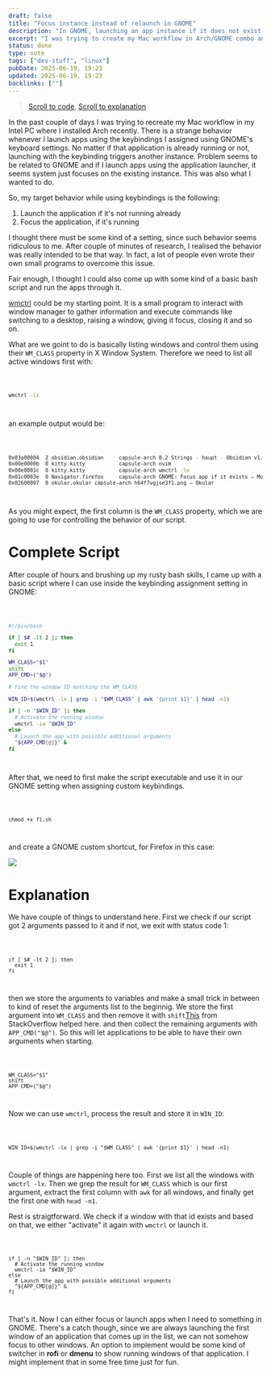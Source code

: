 ```yaml
---
draft: false
title: "Focus instance instead of relaunch in GNOME"
description: "In GNOME, launching an app instance if it does not exist, but focusing if it's already running"
excerpt: "I was trying to create my Mac workflow in Arch/GNOME combo and stumbled upon this weird behavior, if I assign keys to launch apps."
status: done
type: note
tags: ["dev-stuff", "linux"]
pubDate: 2025-06-19, 19:23
updated: 2025-06-19, 19:23
backlinks: [""]
---
```



> [Scroll to code](#complete-script), [Scroll to explanation](#explanation)

In the past couple of days I was trying to recreate my Mac workflow in my Intel
PC where I installed Arch recently. There is a strange behavior whenever I
launch apps using the keybindings I assigned using GNOME's keyboard settings.
No matter if that application is already running or not, launching with the
keybinding triggers another instance. Problem seems to be related to GNOME and
if I launch apps using the application launcher, it
seems system just focuses on the existing instance. This was also what I wanted
to do.

So, my target behavior while using keybindings is the following:

1. Launch the application if it's not running already
2. Focus the application, if it's running

I thought there must be some kind of a setting, since such behavior seems
ridiculous to me. After couple of minutes of research, I realised the behavior
was really intended to be that way. In fact, a lot of people even wrote their
own small programs to overcome this issue.

Fair enough, I thought I could also come up with some kind of a basic bash
script and run the apps through it.

[wmctrl](https://man.archlinux.org/man/wmctrl.1.en) could be my starting point.
It is a small program to interact with window manager to gather information and
execute commands like switching to a desktop, raising a window, giving it
focus, closing it and so on.

What are we goint to do is basically listing windows and control them
using their `WM_CLASS` property in X Window System. Therefore we need to list
all active windows first with:

<Code file="shell">

```bash
wmctrl -lx
```

</Code>

an example output would be:

<Code file="shell">

```bash
0x03a00004  2 obsidian.obsidian     capsule-arch 8.2 Strings - haupt - Obsidian v1.9.2
0x00e0000b  0 kitty.kitty           capsule-arch nvim
0x00e0001c  0 kitty.kitty           capsule-arch wmctrl -lx
0x01c0003e  0 Navigator.firefox     capsule-arch GNOME: Focus app if it exists — Mozilla Firefox
0x02600007  0 okular.okular capsule-arch h64f7vgjse3f1.png — Okular

```

</Code>

As you might expect, the first column is the `WM_CLASS` property, which we are
going to use for controlling the behavior of our script.

# Complete Script

After couple of hours and brushing up my rusty bash skills, I came up with a
basic script where I can use inside the keybinding assignment setting in GNOME:

<Code file="fl.sh">

```bash
#!/bin/bash

if [ $# -lt 2 ]; then
  exit 1
fi

WM_CLASS="$1"
shift
APP_CMD=("$@")

# Find the window ID matching the WM_CLASS

WIN_ID=$(wmctrl -lx | grep -i "$WM_CLASS" | awk '{print $1}' | head -n1)

if [ -n "$WIN_ID" ]; then
  # Activate the running window
  wmctrl -ia "$WIN_ID"
else
  # Launch the app with possible additional arguments
  "${APP_CMD[@]}" &
fi

```

</Code>

After that, we need to first make the script executable and use it in our GNOME
setting when assigning custom keybindings.

<Code file="shell">

```shell
chmod +x fl.sh
```

</Code>

and create a GNOME custom shortcut, for Firefox in this case:

![](../../assets/gnome-keybindings.png)

# Explanation

We have couple of things to understand here. First we check if our script got 2
arguments passed to it and if not, we exit with status code 1:

<Code file="shell">

```shell
if [ $# -lt 2 ]; then
  exit 1
fi

```

</Code>

then we store the arguments to variables and make a small trick in between to
kind of reset the arguments list to the beginnig. We store the first
argument into `WM_CLASS` and then remove it with `shift`<Sn
  id="sn-1">[This](https://unix.stackexchange.com/a/174568) from StackOverflow
helped here.</Sn> and then collect the remaining arguments with
`APP_CMD("$@")`. So this will let applications to be able to have their own
arguments when starting.

<Code file="shell">

```shell
WM_CLASS="$1"
shift
APP_CMD=("$@")
```

</Code>

Now we can use `wmctrl`, process the result and store it in `WIN_ID`:

<Code file="shell">

```shell
WIN_ID=$(wmctrl -lx | grep -i "$WM_CLASS" | awk '{print $1}' | head -n1)
```

</Code>

Couple of things are happening here too. First we list all the windows with
`wmctrl -lx`. Then we grep the result for `WM_CLASS` which is our first
argument, extract the first column with `awk` for all windows, and finally get
the first one with `head -n1`.

Rest is straigtforward. We check if a window with that id exists and based on
that, we either "activate" it again with `wmctrl` or launch it.

<Code file="shell">

```shell
if [ -n "$WIN_ID" ]; then
  # Activate the running window
  wmctrl -ia "$WIN_ID"
else
  # Launch the app with possible additional arguments
  "${APP_CMD[@]}" &
fi
```

</Code>

That's it. Now I can either focus or launch apps when I need to something in
GNOME. There's a catch though, since we are always launching the first window
of an application that comes up in the list, we can not somehow focus to other
windows. An option to implement would be some kind of switcher in **rofi** or
**dmenu** to show running windows of that application. I might implement that in
some free time just for fun.
